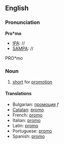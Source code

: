 ==English==

===Pronunciation===

'''Pro*mo'''
*[[IPA]]: //
*[[SAMPA]]: //
PRO*mo

===Noun===

# [[short]] for [[promotion]]

====Translations====

*Bulgarian: [[промоция]] ''f''
*[[Catalan]]: [[promo]]
*French: [[promo]]
*Italian: [[promo]]
*Latin: [[promo]]
*Portuguese: [[promo]]
*Spanish: [[promo]]